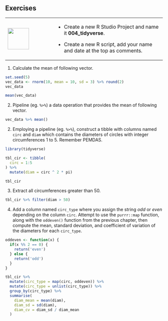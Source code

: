 ## Exercises {-}

+---------------------------------+-----------------------------------------------------------------------------+
| ![](images/07.png){height="68"} | - Create a new R Studio Project and name it **004_tidyverse**.              |
|                                 |                                                                             |
|                                 | - Create a new R script, add your name and date at the top as comments.     |
+---------------------------------+-----------------------------------------------------------------------------+

1. Calculate the mean of following vector.
```r
set.seed(5)
vec_data <- rnorm(10, mean = 10, sd = 3) %>% round(2)
vec_data 
```

```r
mean(vec_data)
```

2. Pipeline (eg. `%>%`) a data operation that provides the mean of following vector.
```r
vec_data %>% mean()
```

2.  Employing a pipeline (eg. `%>%`), construct a tibble with columns named `circ` and `diam` which contains the diameters of circles with integer circumferences 1 to 5. Remember PEMDAS.
```r
library(tidyverse)

tbl_cir <- tibble(
  circ = 1:5
) %>%
  mutate(diam = circ ^ 2 * pi)

tbl_cir
```

3.  Extract all circumferences greater than 50.
```r
tbl_cir %>% filter(diam > 50)
```

4. Add a column named `circ_type` where you assign the string *odd* or *even* depending on the column `circ`. Attempt to use the `purrr::map` function, along with the `oddeven()` function from the previous chapter, then compute the mean, standard deviation, and coefficient of variation of the diameters for each `circ_type`.
```r
oddeven <- function(x) { 
  if(x %% 2 == 0) {
    return('even')
  } else {
    return('odd')
  }
}

tbl_cir %>% 
  mutate(circ_type = map(circ, oddeven)) %>%
  mutate(circ_type = unlist(circ_type)) %>%
  group_by(circ_type) %>%
  summarise(
    diam_mean = mean(diam),
    diam_sd = sd(diam),
    diam_cv = diam_sd / diam_mean
  )
```